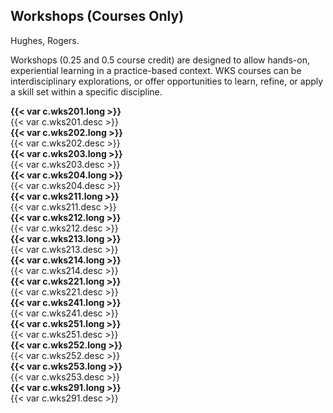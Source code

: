 ## Workshops (Courses Only)

Hughes, Rogers.

Workshops (0.25 and 0.5 course credit) are designed to allow hands-on, experiential learning in a practice-based context.  WKS courses can be interdisciplinary explorations, or offer opportunities to learn, refine, or apply a skill set within a specific discipline. 

 **{{< var c.wks201.long >}}**  
  {{< var c.wks201.desc >}}  
 **{{< var c.wks202.long >}}**  
  {{< var c.wks202.desc >}}  
 **{{< var c.wks203.long >}}**  
  {{< var c.wks203.desc >}}  
 **{{< var c.wks204.long >}}**  
  {{< var c.wks204.desc >}}  
 **{{< var c.wks211.long >}}**  
  {{< var c.wks211.desc >}}  
 **{{< var c.wks212.long >}}**  
  {{< var c.wks212.desc >}}  
 **{{< var c.wks213.long >}}**  
  {{< var c.wks213.desc >}}  
 **{{< var c.wks214.long >}}**  
  {{< var c.wks214.desc >}}  
 **{{< var c.wks221.long >}}**  
  {{< var c.wks221.desc >}}  
 **{{< var c.wks241.long >}}**  
  {{< var c.wks241.desc >}}  
 **{{< var c.wks251.long >}}**  
  {{< var c.wks251.desc >}}  
 **{{< var c.wks252.long >}}**  
  {{< var c.wks252.desc >}}  
 **{{< var c.wks253.long >}}**  
  {{< var c.wks253.desc >}}  
 **{{< var c.wks291.long >}}**  
  {{< var c.wks291.desc >}}  
